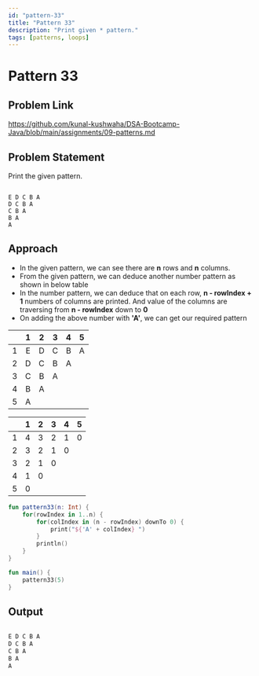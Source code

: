 ```yaml
---
id: "pattern-33"
title: "Pattern 33"
description: "Print given * pattern."
tags: [patterns, loops]
---
```




# Pattern 33

## Problem Link

https://github.com/kunal-kushwaha/DSA-Bootcamp-Java/blob/main/assignments/09-patterns.md

## Problem Statement

Print the given pattern.

```text

E D C B A 
D C B A 
C B A 
B A 
A 

```
## Approach

- In the given pattern, we can see there are **n** rows and **n** columns.
- From the given pattern, we can deduce another number pattern as shown in below table
- In the number pattern, we can deduce that on each row, **n - rowIndex + 1** numbers of columns are printed. And value of the columns are traversing from **n - rowIndex** down to **0**
- On adding the above number with **'A'**, we can get our required pattern

<TableWrapper rows="5" cols="5">

|   	| 1 	| 2 	| 3 	| 4 	| 5 	|
|:-:	|:-:	|:-:	|:-:	|:-:	|:-:	|
| 1 	| E 	| D 	| C 	| B 	| A 	|
| 2 	| D 	| C 	| B 	| A 	|   	|
| 3 	| C 	| B 	| A 	|   	|   	|
| 4 	| B 	| A 	|   	|   	|   	|
| 5 	| A 	|   	|   	|   	|   	|

</TableWrapper>

<TableWrapper rows="5" cols="5">

|   	| 1 	| 2 	| 3 	| 4 	| 5 	|
|:-:	|:-:	|:-:	|:-:	|:-:	|:-:	|
| 1 	| 4 	| 3 	| 2 	| 1 	| 0 	|
| 2 	| 3 	| 2 	| 1 	| 0 	|   	|
| 3 	| 2 	| 1 	| 0 	|   	|   	|
| 4 	| 1 	| 0 	|   	|   	|   	|
| 5 	| 0 	|   	|   	|   	|   	|

</TableWrapper>

<Tabs>
<TabItem value="kotlin" label="Kotlin">
<SolutionAuthor name="@msvhora"/>

```kt
fun pattern33(n: Int) {
    for(rowIndex in 1..n) {
        for(colIndex in (n - rowIndex) downTo 0) {
            print("${'A' + colIndex} ")
        }
        println()
    }
}

fun main() {	
    pattern33(5)
}
```
</TabItem>
</Tabs>

## Output

```kt

E D C B A 
D C B A 
C B A 
B A 
A 

```